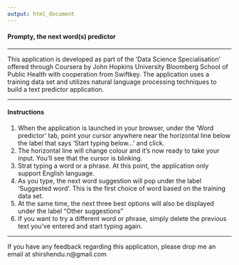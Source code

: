 ---
output: html_document
---


#### Prompty, the next word(s) predictor

----

This application is developed as part of the 'Data Science Specialisation' offered through Coursera by John Hopkins University Bloomberg School of Public Health with cooperation from Swiftkey. The application uses a training data set and utilizes natural language processing techniques to build a text predictor application.

----


#### Instructions

1.	When the application is launched in your browser, under the 'Word predictor' tab, point your cursor anywhere near the horizontal line below the label that says 'Start typing below...'  and click.
2.	The horizontal line will change colour and it's now ready to take your input. You'll see that the cursor is blinking.
3.	Strat typing a word or a phrase. At this point, the application only support English language. 
4.	As you type, the next word suggestion will pop under the label 'Suggested word'. This is the first choice of word based on the training data set.
5.	At the same time, the next three best options will also be displayed under the label "Other suggestions"
6.	If you want to try a different word or phrase, simply delete the previous text you've entered and start typing again.

----

If you have any feedback regarding this application, please drop me an email at shirshendu.n@gmail.com


